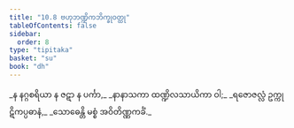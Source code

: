 ```yaml
---
title: "10.8 ဗဟုဘဏ္ဍိကဘိက္ခုဝတ္ထု"
tableOfContents: false
sidebar:
  order: 8
type: "tipitaka"
basket: "su"
book: "dh"
---
```



<DynamicBreadcrumb />

<Division number="141" book="dh" e="ch" v="18" p="34">

<Paragraph number="151" type="verses" book="dh">
_န နဂ္ဂစရိယာ န ဇဋာ န ပင်္ကာ,_  
_နာနာသကာ ထဏ္ဍိလသာယိကာ ဝါ;_  
_ရဇောဇလ္လံ ဥက္ကုဋိကပ္ပဓာနံ,_  
_သောဓေန္တိ မစ္စံ အဝိတိဏ္ဏကင်္ခံ._
</Paragraph>
</Division>
